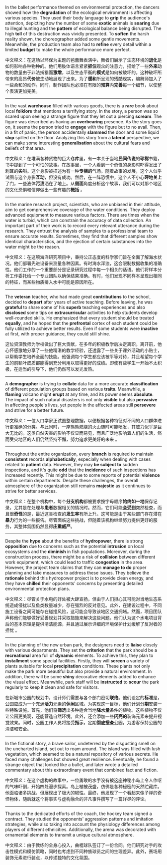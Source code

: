 In the ballet performance themed on environmental protection, the dancers showed how the **degradation** of the ecological environment is affecting various species. They used their body language to **grip** the audience's attention, depicting how the number of some **exotic** animals is **soaring** due to illegal hunting and the **pattern** of ecological balance being disrupted. The high **toll** of this destruction was vividly presented. To **soften** the harsh reality shown, the choreographer added some gentle movements. Meanwhile, the production team also had to **refine** every detail within a limited **budget** to make the whole performance more perfect. 

中文释义：在这场以环保为主题的芭蕾舞表演中，舞者们展示了生态环境的**退化**是如何影响各种物种的。他们用肢体语言紧紧**抓住**观众的注意力，描绘了一些**外来**动物的数量由于非法捕猎而**激增**，以及生态平衡的**模式**是如何被破坏的。这种破坏所带来的高昂**代价**被生动地展现了出来。为了**缓和**所呈现的残酷现实，编舞师加入了一些柔和的动作。同时，制作团队也必须在有限的**预算**内**完善**每一个细节，以使整个表演更加完美。  

___

In the vast **warehouse** filled with various goods, there is a **rare** book about local **folklore** that mentions a terrifying story. In the story, a person was so scared upon seeing a strange figure that they let out a piercing **scream**. The figure was described as having an **overbearing** presence. As the story goes on, it seems the person tried to **engage** with the figure but to no avail. Then, in a fit of panic, the person accidentally **slammed** the door and some liquid **slop** spilled on the floor. Analyzing this story from a **lateral** perspective, we can make some interesting **generalisation** about the cultural fears and beliefs of that area. 

中文释义：在堆满各种货物的巨大**仓库**里，有一本关于当地**民间传说**的**珍稀**书籍，书中提到了一个可怕的故事。在故事里，一个人看到一个奇怪的身影时吓得发出了刺耳的**尖叫**。这个身影被描述为有一种**专横的**气场。随着故事的发展，这个人似乎试图与这个身影**互动**，但没有成功。然后，在一阵恐慌中，这个人不小心**砰地关上**了门，一些液体**污渍**洒在了地上。从**侧面**角度分析这个故事，我们可以对那个地区的文化恐惧和信仰做出一些有趣的**概括** 。  

___

In the marine research project, scientists, who are unbiased in their attitude, aim to get comprehensive coverage of the water conditions. They deploy advanced equipment to measure various factors. There are times when the water is turbid, which can constrain the accuracy of data collection. An important part of their work is to record every relevant utterance during the research. They entrust the analysis of samples to a professional team to ensure accurate results. Sometimes, they find that different samples show identical characteristics, and the ejection of certain substances into the water might be the reason. 

中文释义：在这项海洋研究项目中，秉持公正态度的科学家们旨在全面了解海水状况。他们部署先进设备来测量各种因素。有时海水浑浊，这会限制数据收集的准确性。他们工作的一个重要部分是记录研究过程中每一个相关的话语。他们将样本分析工作委托给一个专业团队以确保结果准确。有时，他们发现不同样本呈现出相同的特征，而某些物质排入水中可能是原因所在。  

___

The **veteran** teacher, who had made great **contributions** to the school, decided to **depart** after years of active teaching. Before leaving, he was **grateful** to share some of his **superb** teaching experiences and also **disclosed** some tips on **extracurricular** activities to help students develop well-rounded skills. He emphasized that every student should be treated **equally**, and he hoped that the **prefrontal** cortex of each student could be fully utilized to achieve better results. Even if some students were **inactive** at first, with proper guidance, they could still shine. 

这位资深教师为学校做出了巨大贡献，在多年的积极教学后决定离职。离开前，他心怀感激地分享了一些他精湛的教学经验，还透露了一些关于课外活动的小贴士，以帮助学生培养全面的技能。他强调每个学生都应该被平等对待，并且希望每个学生的前额叶皮质都能得到充分利用以取得更好的成绩。即使有些学生一开始不太积极，在适当的引导下，他们仍然可以发光发热。  

___

A **demographer** is trying to **collate** data for a more accurate **classification** of different population groups based on various **traits**. Meanwhile, a **flaming** volcano might **erupt** at any time, and its power seems **absolute**. The impact of such natural disasters is not only **visible** but also **pervasive** in affecting people's lives, yet people in the affected areas still **persevere** and strive for a better future. 

中文释义：一位人口学家正试图整理数据，以便根据各种特征对不同的人口群体进行更准确的分类。与此同时，一座熊熊燃烧的火山随时可能喷发，其威力似乎是巨大无比的。这类自然灾害的影响不仅显而易见，而且广泛地影响着人们的生活，然而受灾地区的人们仍然坚持不懈，努力追求更美好的未来 。 

___

Throughout the entire organization, every **branch** is required to maintain **consistent** records **alphabetically**, especially when dealing with cases related to **patient** data. However, they may **be subject to** sudden inspections, and it's quite **odd** that the **incidence** of such inspections has increased recently. This might be due to some reports of potential **violence** within certain departments. Despite these challenges, the overall atmosphere of the organization still remains **majestic** as it continues to strive for better services. 

中文释义：在整个机构中，每个**分支机构**都被要求按字母顺序**始终如一地**保存记录，尤其是在处理与**患者**数据相关的情况时。然而，它们可能**会受到**突然检查，而且很**奇怪**的是，最近这类检查的**发生率**有所上升。这可能是由于某些部门存在潜在**暴力**行为的一些报告。尽管面临这些挑战，但随着该机构继续努力提供更好的服务，其整体氛围仍然显得**庄重威严**。  

___

Despite the **hype** about the benefits of **hydropower**, there is strong **opposition** due to concerns such as the potential **intrusion** on local ecosystems and the **diminish** in fish populations. Moreover, during the construction process, there might be a risk of **collision** between different work equipment, which could lead to traffic **congestion** in the area. However, the project team claims that they can **manage to do** proper planning and take measures to address these issues. They believe the **rationale** behind this hydropower project is to provide clean energy, and they have **chilled** their opponents' concerns by presenting detailed environmental protection plans. 

中文释义：尽管关于水电的好处被大肆宣扬，但由于人们担心其可能对当地生态系统造成侵扰以及鱼类数量减少，存在强烈的反对意见。此外，在建设过程中，不同施工设备之间可能存在碰撞风险，这可能会导致该地区交通拥堵。然而，项目团队声称他们能够做好妥善规划并采取措施来解决这些问题。他们认为这个水电项目背后的基本原理是提供清洁能源，并且通过展示详细的环境保护计划缓解了反对者的担忧 。  

___

In the planning of the new urban park, the designers need to **liaise** closely with various departments. They set the **criterion** that the park should be a **recreational** area full of **dynamic** elements. To achieve this, they plan to **installment** some special facilities. Firstly, they will **screen** a variety of plants suitable for local **precipitation** conditions. These plants not only make the park more beautiful but also provide a natural environment. In addition, there will be some **shiny** decorative elements added to enhance the visual effect. Meanwhile, park staff will be **instructed** to **scour** the park regularly to keep it clean and safe for visitors. 

在新城市公园的规划中，设计师们需要与各个部门密切**联络**。他们设定的**标准**是，公园应成为一个充满**活力**元素的**休闲**区域。为实现这一目标，他们计划分**期**安装一些特殊设施。首先，他们将**筛选**出多种适合当地**降水量**条件的植物。这些植物不仅让公园更美观，还能营造自然环境。此外，还会添加一些**闪亮的**装饰元素来提升视觉效果。同时，公园工作人员将接受**指示**，定期**彻底搜查**公园，为游客保持公园的清洁和安全。  

___

In the fictional story, a brave sailor, undeterred by the disgusting smell on the uncharted island, set out to roam around. The island was filled with lush vegetation, which seemed to be a natural repository of various secrets. He faced many challenges but showed great resilience. Eventually, he found a strange object that looked like a bullet, and later wrote a detailed commentary about this extraordinary event that combined fact and fiction. 

中文释义：在这个虚构的故事中，一位勇敢的水手没有被这座神秘小岛上令人作呕的气味吓倒，开始四处漫步探索。岛上植被茂盛，仿佛是各种秘密的天然贮藏库。他面临诸多挑战，但展现出了极大的韧性。最终，他发现了一个看起来像子弹的奇怪物体，随后就这个将事实与虚构融合的非凡事件撰写了一篇详尽的评论。 

___

Thanks to the dedicated efforts of the coach, the hockey team signed a contract. They studied the opponents' aggression patterns and imitation strategies, while also taking into account the physiology differences among players of different ethnicities. Additionally, the arena was decorated with ornamental elements to transmit a unique cultural atmosphere. 

中文释义：由于教练的全身心投入，曲棍球队签订了一份合同。他们研究对手的攻击性模式和模仿策略，同时也考虑到不同种族球员之间的生理差异。此外，赛场用装饰元素进行装点，以传递独特的文化氛围。  